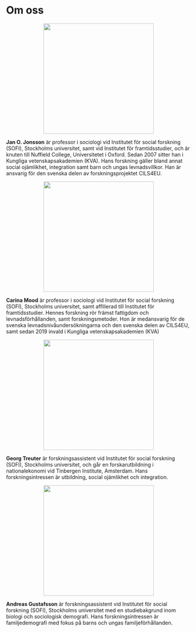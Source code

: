 # Om oss {-}

<center>
![](assets/images/janne_jonsson.png){height=300px width=auto}
</center>
<b>Jan O. Jonsson</b> är professor i sociologi vid Institutet för social forskning (SOFI), Stockholms universitet, samt vid Institutet för framtidsstudier, och är knuten till Nuffield College, Universitetet i Oxford. Sedan 2007 sitter han i Kungliga vetenskapsakademien (KVA). Hans forskning gäller bland annat social ojämlikhet, integration samt barn och ungas levnadsvillkor. Han är ansvarig för den svenska delen av forskningsprojektet CILS4EU.

<center>
![](assets/images/carina_mood.png){height=300px width=auto}
</center>

<b>Carina Mood</b> är professor i sociologi vid Institutet för social forskning (SOFI), Stockholms universitet, samt affilierad till Institutet för framtidsstudier. Hennes forskning rör främst fattigdom och levnadsförhållanden, samt forskningsmetoder. Hon är medansvarig för de svenska levnadsnivåundersökningarna och den svenska delen av CILS4EU, samt sedan 2019 invald i Kungliga vetenskapsakademien (KVA)


<center>
![](assets/images/georg_treuter.png){height=300px width=auto}
</center>

<b>Georg Treuter</b> är forskningsassistent vid Institutet för social forskning (SOFI), Stockholms universitet, och går en forskarutbildning i nationalekonomi vid Tinbergen Institute, Amsterdam. Hans forskningsintressen är utbildning, social ojämlikhet och integration.

<center>
![](assets/images/andreas_gustafsson.png){height=300px width=auto}
</center>

<b>Andreas Gustafsson</b> är forskningsassistent vid Institutet för social forskning (SOFI), Stockholms universitet med en studiebakgrund inom biologi och sociologisk demografi. Hans forskningsintressen är familjedemografi med fokus på barns och ungas familjeförhållanden.